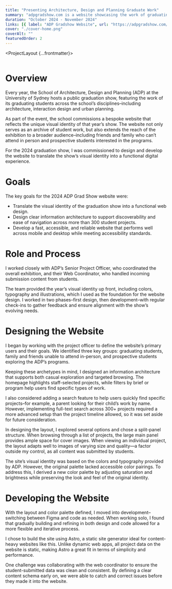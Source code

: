 ```yaml
---
title: "Presenting Architecture, Design and Planning Graduate Work"
summary: "adpgradshow.com is a website showcasing the work of graduating students from the University of Sydney’s School of Architecture, Design and Planning."
duration: "October 2024 - November 2024"
links: [{ label: "ADP Gradshow Website", url: "https://adpgradshow.com/" }]
cover: "./cover-home.png"
coverAlt: ""
featuredOrder: 2
---
```



<ProjectLayout {...frontmatter}>

<Fragment slot="content-header">
  <Bento.Root layout="tokyo6" class="max-w-5xl mx-auto px-6">
    <Bento.Item class="bg-[#F5EAF2] flex justify-center items-center">
      <Image src={tileADeskWork} alt="" class="w-[138px] h-auto" />
    </Bento.Item>
    <Bento.Item class="bg-[#F5EAF2] overflow-clip relative">
      <div class="w-[424px] h-auto absolute top-0 left-0 pl-6 pt-6">
        <Image src={tileBProject} alt="" />
      </div>
    </Bento.Item>
    <Bento.Item class="bg-[#F5EAF2] flex justify-center items-center">
      <Image src={tileCStudents} alt="" class="w-[154px] h-auto" />
    </Bento.Item>
    <Bento.Item class="bg-[#F5EAF2] overflow-clip relative">
      <div class="w-[367px] h-auto absolute top-0 left-0 pl-6 pt-6">
        <Image src={tileDBriefs} alt="" />
      </div>
    </Bento.Item>
    <Bento.Item class="bg-[#F5EAF2] flex justify-center items-center">
      <Image src={tileELogo} alt="" class="w-[210px] h-auto" />
    </Bento.Item>
    <Bento.Item class="bg-[#F5EAF2] overflow-hidden relative @container">
      <div class="w-[521px] h-auto absolute top-0 left-0 pl-6 mt-6 @min-[calc(480px+100px)]:static @min-[calc(480px+100px)]:mx-auto">
        <Image src={tileFHome} alt="" />
      </div>
    </Bento.Item>
  </Bento.Root>
</Fragment>

# Overview

Every year, the School of Architecture, Design and Planning (ADP) at the University of Sydney hosts a public graduation show, featuring the work of its graduating students across the school’s disciplines–including architecture, interaction design and urban planning.

As part of the event, the school commissions a bespoke website that reflects the unique visual identity of that year’s show. The website not only serves as an archive of student work, but also extends the reach of the exhibition to a broader audience–including friends and family who can’t attend in person and prospective students interested in the programs.

For the 2024 graduation show, I was commissioned to design and develop the website to translate the show’s visual identity into a functional digital experience.

# Goals

The key goals for the 2024 ADP Grad Show website were:

- Translate the visual identity of the graduation show into a functional web design.
- Design clear information architecture to support discoverability and ease of navigation across more than 300 student projects.
- Develop a fast, accessible, and reliable website that performs well across mobile and desktop while meeting accessibility standards.

# Role and Process

I worked closely with ADP’s Senior Project Officer, who coordinated the overall exhibition, and their Web Coordinator, who handled incoming submission content from students.

The team provided the year’s visual identity up front, including colors, typography and illustrations, which I used as the foundation for the website design. I worked in two phases–first design, then development–with regular check-ins to gather feedback and ensure alignment with the show’s evolving needs.

<FullBleed>
  <ImageDisplay
    src={websiteHome}
    alt=""
    class="w-full max-w-5xl mx-auto px-6"
    bleed="bottom"
    noRadius
  />
</FullBleed>

<FullBleed>
  <ImageDisplay
    src={websiteProject}
    alt=""
    class="w-full max-w-5xl mx-auto px-6"
    bleed="bottom"
    noRadius
  />
</FullBleed>

# Designing the Website

I began by working with the project officer to define the website’s primary users and their goals. We identified three key groups: graduating students, family and friends unable to attend in-person, and prospective students exploring the ADP’s programs.

<FullBleed>
  <ImageDisplay
    src={archetypes}
    alt=""
    class="w-full max-w-5xl mx-auto px-6"
    bleed="bottom"
    noRadius
  />
</FullBleed>

Keeping these archetypes in mind, I designed an information architecture that supports both casual exploration and targeted browsing. The homepage highlights staff-selected projects, while filters by brief or program help users find specific types of work.

I also considered adding a search feature to help users quickly find specific projects–for example, a parent looking for their child’s work by name. However, implementing full-text search across 300+ projects required a more advanced setup than the project timeline allowed, so it was set aside for future consideration.

In designing the layout, I explored several options and chose a split-panel structure. When browsing through a list of projects, the large main panel provides ample space for cover images. When viewing an individual project, the layout adapts well to images of varying size and quality—a factor outside my control, as all content was submitted by students.

The site’s visual identity was based on the colors and typography provided by ADP. However, the original palette lacked accessible color pairings. To address this, I derived a new color palette by adjusting saturation and brightness while preserving the look and feel of the original identity.

# Developing the Website

With the layout and color palette defined, I moved into development–switching between Figma and code as needed. When working solo, I found that gradually building and refining in both design and code allowed for a more flexible and iterative process.

I chose to build the site using Astro, a static site generator ideal for content-heavy websites like this. Unlike dynamic web apps, all project data on the website is static, making Astro a great fit in terms of simplicity and performance.

One challenge was collaborating with the web coordinator to ensure the student-submitted data was clean and consistent. By defining a clear content schema early on, we were able to catch and correct issues before they made it into the website.

</ProjectLayout>
